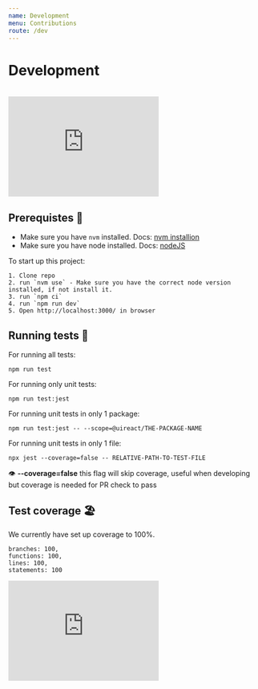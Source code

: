 ```yaml
---
name: Development
menu: Contributions
route: /dev
---
```



# Development

<UiLineSeparator />
<br />

<iframe
  src="https://giphy.com/embed/scZPhLqaVOM1qG4lT9"
  width="300"
  height="200"
  frameBorder="0"
  class="giphy-embed"
  allowFullScreen
></iframe>

## Prerequistes 🧰

- Make sure you have `nvm` installed. Docs: [nvm installion](https://github.com/nvm-sh/nvm#installing-and-updating)
- Make sure you have node installed. Docs: [nodeJS](https://nodejs.org/en)

To start up this project:

```shell
1. Clone repo
2. run `nvm use` - Make sure you have the correct node version installed, if not install it.
3. run `npm ci`
4. run `npm run dev`
5. Open http://localhost:3000/ in browser
```

## Running tests 👟

For running all tests:

```shell
npm run test
```

For running only unit tests:

```shell
npm run test:jest
```

For running unit tests in only 1 package:

```shell
npm run test:jest -- --scope=@uireact/THE-PACKAGE-NAME
```

For running unit tests in only 1 file:

```shell
npx jest --coverage=false -- RELATIVE-PATH-TO-TEST-FILE
```

👁️ **--coverage=false** this flag will skip coverage, useful when developing but coverage is needed for PR check to pass

## Test coverage 🏖️

We currently have set up coverage to 100%.

```shell
branches: 100,
functions: 100,
lines: 100,
statements: 100
```

<iframe
  src="https://giphy.com/embed/XTQZjxl8BW0QE"
  width="300"
  height="200"
  frameBorder="0"
  class="giphy-embed"
  allowFullScreen
></iframe>

